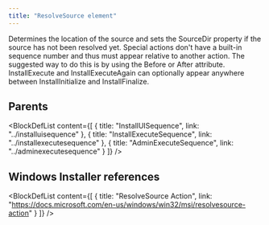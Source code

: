 ```yaml
---
title: "ResolveSource element"
---
```



Determines the location of the source and sets the SourceDir property if the source has not been resolved yet. Special actions don't have a built-in sequence number and thus must appear relative to another action. The suggested way to do this is by using the Before or After attribute. InstallExecute and InstallExecuteAgain can optionally appear anywhere between InstallInitialize and InstallFinalize.


## Parents

<BlockDefList content={[
    {
      title: "InstallUISequence",
      link: "../installuisequence"
    },
    {
      title: "InstallExecuteSequence",
      link: "../installexecutesequence"
    },
    {
      title: "AdminExecuteSequence",
      link: "../adminexecutesequence"
    }
  ]}
/>

## Windows Installer references

<BlockDefList content={[
    {
      title: "ResolveSource Action",
      link: "https://docs.microsoft.com/en-us/windows/win32/msi/resolvesource-action"
    }
  ]}
/>
